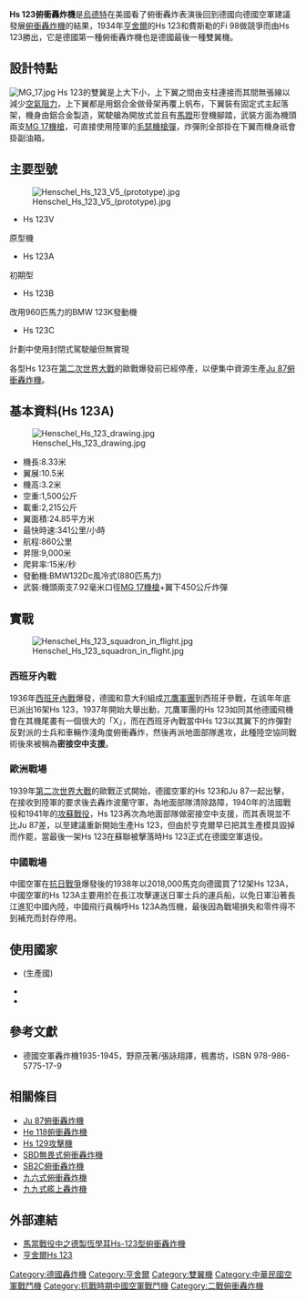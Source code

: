 {{Infobox Aircraft
  |name = Hs 123俯衝轟炸機
  |image = Image:Henschel Hs 123 on ground.jpg
  |type = [[俯衝轟炸機|俯衝轟炸機]]
  |manufacturer = 亨舍爾
  |introduced =  1936年
  |primary user = [[納粹德國空軍|納粹德國空軍]]<br/>[[中華民國空軍|中華民國空軍]]
  |number built = 250架
}}

'''Hs 123俯衝轟炸機'''是[[恩斯特·烏德特|烏德特]]在美國看了俯衝轟炸表演後回到德國向德國空軍建議發展[[俯衝轟炸機|俯衝轟炸機]]的結果，1934年[[亨舍爾|亨舍爾]]的Hs 123和費斯勒的Fi 98做競爭而由Hs 123勝出，它是德國第一種俯衝轟炸機也是德國最後一種雙翼機。

==設計特點==
[[File:MG_17.jpg|thumb]]
Hs 123的雙翼是上大下小，上下翼之間由支柱連接而其間無張線以減少[[空氣阻力|空氣阻力]]，上下翼都是用鋁合金做骨架再覆上帆布，下翼裝有固定式主起落架，機身由鋁合金製造，駕駛艙為開放式並且有[[馬蹬|馬蹬]]形登機腳踏，武裝方面為機頭兩支[[MG_17機槍|MG 17機槍]]，可直接使用陸軍的[[7.92×57mm毛瑟|毛瑟機槍彈]]，炸彈則全部掛在下翼而機身祇會掛副油箱。

==主要型號==
[[File:Henschel_Hs_123_V5_(prototype).jpg|thumb]]
*Hs 123V
原型機

*Hs 123A
初期型

*Hs 123B
改用960匹馬力的BMW 123K發動機

*Hs 123C
計劃中使用封閉式駕駛艙但無實現

各型Hs 123在[[第二次世界大戰|第二次世界大戰]]的歐戰爆發前已經停產，以便集中資源生產[[Ju_87俯衝轟炸機|Ju 87俯衝轟炸機]]。

==基本資料(Hs 123A)==
[[File:Henschel_Hs_123_drawing.jpg|thumb]]
*機長:8.33米
*翼展:10.5米
*機高:3.2米
*空重:1,500公斤
*載重:2,215公斤
*翼面積:24.85平方米
*最快時速:341公里/小時
*航程:860公里
*昇限:9,000米
*爬昇率:15米/秒
*發動機:BMW132Dc風冷式(880匹馬力)
*武裝:機頭兩支7.92毫米口徑[[MG_17機槍|MG 17機槍]]+翼下450公斤炸彈

==實戰==
[[File:Henschel_Hs_123_squadron_in_flight.jpg|thumb]]
===西班牙內戰===
1936年[[西班牙內戰|西班牙內戰]]爆發，德國和意大利組成[[兀鷹軍團|兀鷹軍團]]到西班牙參戰，在該年年底已派出16架Hs 123，1937年開始大舉出動，兀鷹軍團的Hs 123如同其他德國飛機會在其機尾畫有一個很大的「X」，而在西班牙內戰當中Hs 123以其翼下的炸彈對反對派的士兵和車輛作淺角度俯衝轟炸，然後再派地面部隊進攻，此種陸空協同戰術後來被稱為'''密接空中支援'''。

===歐洲戰場===
1939年[[第二次世界大戰|第二次世界大戰]]的歐戰正式開始，德國空軍的Hs 123和Ju 87一起出擊，在接收到陸軍的要求後去轟炸波蘭守軍，為地面部隊清除路障，1940年的法國戰役和1941年的[[德蘇戰爭|攻蘇戰役]]，Hs 123再次為地面部隊做密接空中支援，而其表現並不比Ju 87差，以至建議重新開始生產Hs 123，但由於亨克爾早已把其生產模具毀掉而作罷，當最後一架Hs 123在蘇聯被擊落時Hs 123正式在德國空軍退役。

===中國戰場===
中國空軍在[[抗日戰爭|抗日戰爭]]爆發後的1938年以2018,000馬克向德國買了12架Hs 123A，中國空軍的Hs 123A主要用於在長江攻擊運送日軍士兵的運兵船，以免日軍沿著長江進犯中國內陸，中國飛行員稱呼Hs 123A為恆機，最後因為戰場損失和零件得不到補充而封存停用。

==使用國家==
*{{flag|Germany|Nazi}}(生產國)
*{{flag|Spain|1938}}
*{{ROC}}

==參考文獻==
*德國空軍轟炸機1935-1945，野原茂著/張詠翔譯，楓書坊，ISBN 978-986-5775-17-9

==相關條目==
*[[Ju_87俯衝轟炸機|Ju 87俯衝轟炸機]]
*[[He_118俯衝轟炸機|He 118俯衝轟炸機]]
*[[Hs_129攻擊機|Hs 129攻擊機]]
*[[SBD無畏式俯衝轟炸機|SBD無畏式俯衝轟炸機]]
*[[SB2C俯衝轟炸機|SB2C俯衝轟炸機]]
*[[D1A俯衝轟炸機|九六式俯衝轟炸機]]
*[[九九式艦上轟炸機|九九式艦上轟炸機]]

==外部連結==
{{commons|Henschel Hs 123}}
*[https://web.archive.org/web/20140103195010/http://cwlam2000.0catch.com/caf33.htm 馬當戰役中之德製恆學耳Hs-123型俯衝轟炸機]
*[http://www.afwing.com/intro/hs123.htm 亨舍爾Hs 123]{{Wayback|url=http://www.afwing.com/intro/hs123.htm |date=20121015011347 }}

{{抗戰時期中華民國軍用飛機}}

{{Authority control}}

[[Category:德國轟炸機|Category:德國轟炸機]]
[[Category:亨舍爾|Category:亨舍爾]]
[[Category:雙翼機|Category:雙翼機]]
[[Category:中華民國空軍戰鬥機|Category:中華民國空軍戰鬥機]]
[[Category:抗戰時期中國空軍戰鬥機|Category:抗戰時期中國空軍戰鬥機]]
[[Category:二戰俯衝轟炸機|Category:二戰俯衝轟炸機]]